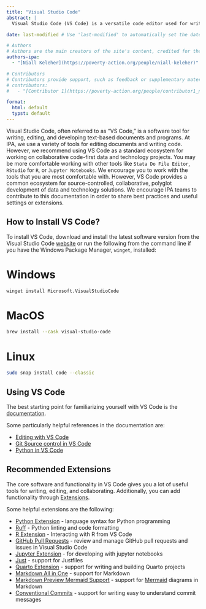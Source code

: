 ```yaml
---
title: "Visual Studio Code"
abstract: |
  Visual Studio Code (VS Code) is a versatile code editor used for writing, editing, and developing text-based documents and programs. It is recommended for collaborative code-first data and technology projects at IPA.

date: last-modified # Use 'last-modified' to automatically set the date to the last modification date of the file. Or set a specific date like '2025-01-01' for a fixed date.

# Authors
# Authors are the main creators of the site's content, credited for their work and responsible for its core development, including writing and editing.
authors-ipa:
  - "[Niall Keleher](https://poverty-action.org/people/niall-keleher)"

# Contributors
# Contributors provide support, such as feedback or supplementary materials for the site. They can also be responsible for updating/maintaining the site.
# contributors:
#   - "[Contributor 1](https://poverty-action.org/people/contributor1_name)"

format:
  html: default
  typst: default
---
```


:::{.custom-summary-block}
Visual Studio Code, often referred to as "VS Code," is a software tool for writing,
editing, and developing text-based documents and programs. At IPA, we use a variety of
tools for editing documents and writing code. However, we recommend using VS Code as a
standard ecosystem for working on collaborative code-first data and technology projects.
You may be more comfortable working with other tools like `Stata Do File Editor`,
`RStudio` for `R`, or `Jupyter Notebooks`. We encourage you to work with the tools that
you are most comfortable with. However, VS Code provides a common ecosystem for
source-controlled, collaborative, polyglot development of data and technology solutions.
We encourage IPA teams to contribute to this documentation in order to share best
practices and useful settings or extensions.
:::

## How to Install VS Code?

To install VS Code, download and install the latest software version from the Visual
Studio Code [website](https://code.visualstudio.com/) or run the following from the
command line if you have the Windows Package Manager, `winget`, installed:

::: {.panel-tabset group="OS"}

# Windows

```bash
winget install Microsoft.VisualStudioCode
```

# MacOS

```bash
brew install --cask visual-studio-code
```

# Linux

```bash
sudo snap install code --classic
```

:::

## Using VS Code

The best starting point for familiarizing yourself with VS Code is the
[documentation](https://code.visualstudio.com/docs).

Some particularly helpful references in the documentation are:

- [Editing with VS Code](https://code.visualstudio.com/docs/editor/codebasics)
- [Git Source control in VS Code](https://code.visualstudio.com/docs/sourcecontrol/overview)
- [Python in VS Code](https://code.visualstudio.com/docs/python/python-quick-start)

## Recommended Extensions

The core software and functionality in VS Code gives you a lot of useful tools for
writing, editing, and collaborating. Additionally, you can add functionality through
[Extensions](https://code.visualstudio.com/docs/editor/extension-marketplace).

Some helpful extensions are the following:

- [Python Extension](https://marketplace.visualstudio.com/items?itemName=ms-python.python)
  \- language syntax for Python programming
- [Ruff](https://marketplace.visualstudio.com/items?itemName=charliermarsh.ruff) -
  Python linting and code formatting
- [R Extension](https://marketplace.visualstudio.com/items?itemName=REditorSupport.r) -
  Interacting with R from VS Code
- [GitHub Pull Requests](https://marketplace.visualstudio.com/items?itemName=GitHub.vscode-pull-request-github)
  \- review and manage GitHub pull requests and issues in Visual Studio Code
- [Jupyter Extension](https://marketplace.visualstudio.com/items?itemName=ms-toolsai.jupyter)
  \- for developing with jupyter notebooks
- [Just](https://marketplace.visualstudio.com/items?itemName=nefrob.vscode-just-syntax)
  \- support for Justfiles
- [Quarto Extension](https://marketplace.visualstudio.com/items?itemName=quarto.quarto)
  \- support for writing and building Quarto projects
- [Markdown All in One](https://marketplace.visualstudio.com/items?itemName=yzhang.markdown-all-in-one)
  \- support for Markdown
- [Markdown Preview Mermaid Support](https://marketplace.visualstudio.com/items?itemName=bierner.markdown-mermaid)
  \- support for [Mermaid](https://mermaid.js.org/intro/) diagrams in Markdown
- [Conventional Commits](https://marketplace.visualstudio.com/items?itemName=vivaxy.vscode-conventional-commits)
  \- support for writing easy to understand commit messages
